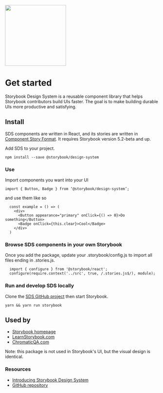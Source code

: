 
<Meta title="Design System|Intro" />

<left>
  <img src={designSystem} height="200px" />
</left>

# Get started

Storybook Design System is a reusable component library that helps Storybook contributors build UIs faster. The goal is to make building durable UIs more productive and satisfying.

## Install
SDS components are written in React, and its stories are written in [Component Story Format](https://medium.com/storybookjs/component-story-format-66f4c32366df). It requires Storybook version 5.2-beta and up.

Add SDS to your project. 

`npm install --save @storybook/design-system`


### **Use**

Import components you want into your UI

`import { Button, Badge } from ‘@storybook/design-system’;`

and use them like so

```
  const example = () => (
    <div>
      <Button appearance="primary" onClick={() => 0}>Do something</Button>
      <Badge onClick={this.clear}>Cool</Badge>
    </div>
  )
```

### **Browse SDS components in your own Storybook**
Once you add the package, update your .storybook/config.js to import all files ending in .stories.js.

```
  import { configure } from '@storybook/react';
  configure(require.context('../src', true, /.stories.js$/), module);
```

### **Run and develop SDS locally**
Clone the [SDS GitHub project](https://github.com/storybookjs/design-system) then start Storybook.

`yarn && yarn run storybook`



## Used by

- [Storybook homepage](https://storybook.js.org/)
- [LearnStorybook.com](https://www.learnstorybook.com/)
- [ChromaticQA.com](https://www.chromaticqa.com/)

Note: this package is not used in Storybook's UI, but the visual design is identical.

### **Resources**

- [Introducing Storybook Design System](https://medium.com/storybookjs/introducing-storybook-design-system-23fd9b1ac3c0)
- [GitHub repository](https://github.com/storybookjs/design-system)